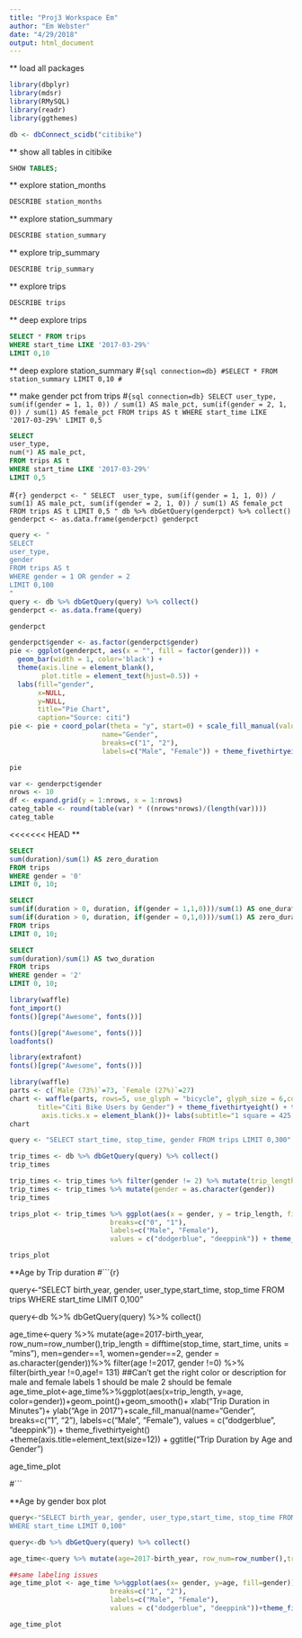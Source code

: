 ```yaml
---
title: "Proj3 Workspace Em"
author: "Em Webster"
date: "4/29/2018"
output: html_document
---
```

** load all packages
```r
library(dbplyr)
library(mdsr)
library(RMySQL)
library(readr)
library(ggthemes)
```
```r
db <- dbConnect_scidb("citibike")
```

** show all tables in citibike
```sql
SHOW TABLES;
```

** explore station_months
```sql
DESCRIBE station_months
```

** explore station_summary
```sql
DESCRIBE station_summary
```

** explore trip_summary
```sql
DESCRIBE trip_summary
```

** explore trips
```sql
DESCRIBE trips
```

** deep explore trips
```sql
SELECT * FROM trips 
WHERE start_time LIKE '2017-03-29%'
LIMIT 0,10
```

** deep explore station_summary
#```{sql connection=db}
#SELECT * FROM station_summary LIMIT 0,10
#```

** make gender pct from trips
#```{sql connection=db}
SELECT
user_type,
sum(if(gender = 1, 1, 0)) / sum(1) AS male_pct,
sum(if(gender = 2, 1, 0)) / sum(1) AS female_pct
FROM trips AS t
WHERE start_time LIKE '2017-03-29%'
LIMIT 0,5
```

```sql
SELECT
user_type,
num(*) AS male_pct,
FROM trips AS t
WHERE start_time LIKE '2017-03-29%'
LIMIT 0,5
```

#```{r}
genderpct <- "
SELECT 
user_type,
sum(if(gender = 1, 1, 0)) / sum(1) AS male_pct,
sum(if(gender = 2, 1, 0)) / sum(1) AS female_pct
FROM trips AS t
LIMIT 0,5
"
db %>% dbGetQuery(genderpct) %>% collect()
genderpct <- as.data.frame(genderpct)
genderpct
```

```r
query <- "
SELECT 
user_type,
gender
FROM trips AS t
WHERE gender = 1 OR gender = 2
LIMIT 0,100
"
query <- db %>% dbGetQuery(query) %>% collect()
genderpct <- as.data.frame(query)

```

```r
genderpct
```


```r
genderpct$gender <- as.factor(genderpct$gender)
pie <- ggplot(genderpct, aes(x = "", fill = factor(gender))) + 
  geom_bar(width = 1, color='black') +
  theme(axis.line = element_blank(), 
        plot.title = element_text(hjust=0.5)) + 
  labs(fill="gender", 
       x=NULL, 
       y=NULL, 
       title="Pie Chart", 
       caption="Source: citi")
pie <- pie + coord_polar(theta = "y", start=0) + scale_fill_manual(values=c("dodgerblue", "deeppink"), 
                       name="Gender",
                       breaks=c("1", "2"),
                       labels=c("Male", "Female")) + theme_fivethirtyeight()

pie
```

```r
var <- genderpct$gender
nrows <- 10
df <- expand.grid(y = 1:nrows, x = 1:nrows)
categ_table <- round(table(var) * ((nrows*nrows)/(length(var))))
categ_table
```

<<<<<<< HEAD
**
```sql
SELECT 
sum(duration)/sum(1) AS zero_duration
FROM trips
WHERE gender = '0'
LIMIT 0, 10;
```


```sql
SELECT 
sum(if(duration > 0, duration, if(gender = 1,1,0)))/sum(1) AS one_duration,
sum(if(duration > 0, duration, if(gender = 0,1,0)))/sum(1) AS zero_duration
FROM trips
LIMIT 0, 10;
```

```sql
SELECT 
sum(duration)/sum(1) AS two_duration
FROM trips
WHERE gender = '2'
LIMIT 0, 10;
```

```r
library(waffle)
font_import()
fonts()[grep("Awesome", fonts())]
```

```r
fonts()[grep("Awesome", fonts())]
loadfonts()
```

```r
library(extrafont)
fonts()[grep("Awesome", fonts())]
```

```r
library(waffle)
parts <- c(`Male (73%)`=73, `Female (27%)`=27)
chart <- waffle(parts, rows=5, use_glyph = "bicycle", glyph_size = 6,colors = c("dodgerblue", "deeppink"),
       title="Citi Bike Users by Gender") + theme_fivethirtyeight() + theme(panel.grid.major = element_blank(), panel.grid.minor = element_blank(),axis.text = element_blank(),
        axis.ticks.x = element_blank())+ labs(subtitle="1 square = 425 Riders")
chart
```


```r
query <- "SELECT start_time, stop_time, gender FROM trips LIMIT 0,300"

trip_times <- db %>% dbGetQuery(query) %>% collect()
trip_times
```

```r
trip_times <- trip_times %>% filter(gender != 2) %>% mutate(trip_length = difftime(stop_time, start_time, units = "mins"), row_num = row_number()) 
trip_times <- trip_times %>% mutate(gender = as.character(gender))
trip_times
```

```r
trips_plot <- trip_times %>% ggplot(aes(x = gender, y = trip_length, fill = gender )) + geom_boxplot() + ylab("Trip Duration in Minutes") + xlab(" ") + ylim(c(0,65)) + scale_fill_manual(name="Gender",
                         breaks=c("0", "1"),
                         labels=c("Male", "Female"),
                         values = c("dodgerblue", "deeppink")) + theme_fivethirtyeight() +theme(axis.title=element_text(size=12)) + ggtitle("Trip Duration by Gender")

trips_plot
```

**Age by Trip duration
#```{r}

query<-"SELECT birth_year, gender, user_type,start_time, stop_time FROM trips
WHERE start_time LIMIT 0,100"

query<-db %>% dbGetQuery(query) %>% collect()

age_time<-query %>% mutate(age=2017-birth_year, row_num=row_number(),trip_length = difftime(stop_time, start_time, units = "mins"), men=gender==1, women=gender==2, gender = as.character(gender))%>% filter(age !=2017, gender !=0) %>% filter(birth_year !=0,age!= 131)
##Can't get the right color or description for male and female labels 1 should be male 2 should be female
age_time_plot<-age_time%>%ggplot(aes(x=trip_length, y=age, color=gender))+geom_point()+geom_smooth()+ xlab("Trip Duration in Minutes")+ ylab("Age in 2017")+scale_fill_manual(name="Gender",
                         breaks=c("1", "2"),
                         labels=c("Male", "Female"),
                         values = c("dodgerblue", "deeppink")) + theme_fivethirtyeight() +theme(axis.title=element_text(size=12)) + ggtitle("Trip Duration by Age and Gender")

age_time_plot


#```

**Age by gender box plot 
```r
query<-"SELECT birth_year, gender, user_type,start_time, stop_time FROM trips
WHERE start_time LIMIT 0,100"

query<-db %>% dbGetQuery(query) %>% collect()

age_time<-query %>% mutate(age=2017-birth_year, row_num=row_number(),trip_length = difftime(stop_time, start_time, units = "mins"), men=gender==1, women=gender==2, gender = as.character(gender))%>% filter(age !=2017, gender !=0) %>% filter(birth_year !=0,age!= 131)

##same labeling issues
age_time_plot <- age_time %>%ggplot(aes(x= gender, y=age, fill=gender))+geom_boxplot()+xlab(" ")+ylab("Age")+ scale_fill_manual(name="Gender",
                         breaks=c("1", "2"),
                         labels=c("Male", "Female"),
                         values = c("dodgerblue", "deeppink"))+theme_fivethirtyeight() +theme(axis.title=element_text(size=12)) + ggtitle("Age by Gender")

age_time_plot


```







